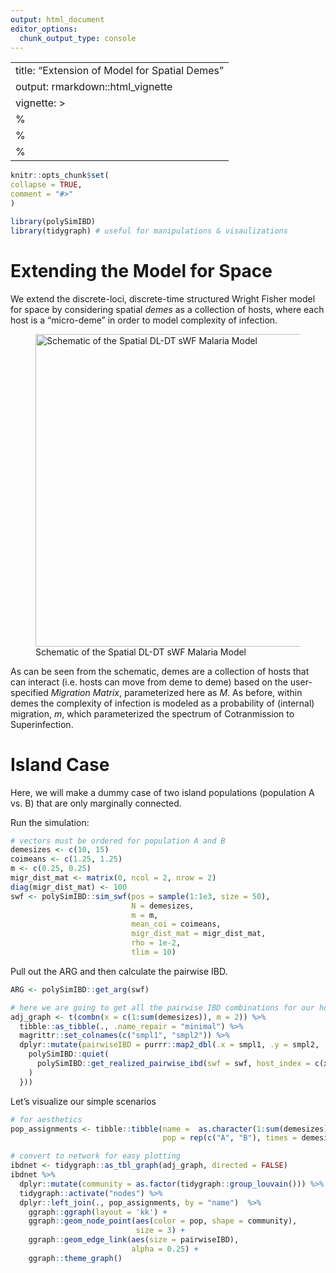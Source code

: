 ```yaml
---
output: html_document
editor_options: 
  chunk_output_type: console
---
```

---
title: "Extension of Model for Spatial Demes"
output: rmarkdown::html_vignette
vignette: >
%\VignetteIndexEntry{Extension of Model for Spatial Demes}
%\VignetteEngine{knitr::rmarkdown}
%\VignetteEncoding{UTF-8}
---

```r
knitr::opts_chunk$set(
collapse = TRUE,
comment = "#>"
)
```

```r
library(polySimIBD)
library(tidygraph) # useful for manipulations & visaulizations
```

# Extending the Model for Space
We extend the discrete-loci, discrete-time structured Wright Fisher model for space by considering spatial _demes_ as a collection of hosts, where each host is a "micro-deme" in order to model complexity of infection. 

<p align="center">
![Schematic of the Spatial DL-DT sWF Malaria Model](https://raw.githubusercontent.com/nickbrazeau/polySimIBD/master/R_ignore/images/spatial_sWFmodelframework.png){width=500px}
</p>



As can be seen from the schematic, demes are a collection of hosts that can interact (i.e. hosts can move from deme to deme) based on the user-specified _Migration Matrix_, parameterized here as $M$. As before, within demes the complexity of infection is modeled as a probability of (internal) migration, $m$, which parameterized the spectrum of Cotranmission to Superinfection.


# Island Case
Here, we will make a dummy case of two island populations (population A vs. B) that are only marginally connected.   

Run the simulation:   
```r
# vectors must be ordered for population A and B
demesizes <- c(10, 15)
coimeans <- c(1.25, 1.25)
m <- c(0.25, 0.25)
migr_dist_mat <- matrix(0, ncol = 2, nrow = 2)
diag(migr_dist_mat) <- 100
swf <- polySimIBD::sim_swf(pos = sample(1:1e3, size = 50), 
                           N = demesizes, 
                           m = m, 
                           mean_coi = coimeans, 
                           migr_dist_mat = migr_dist_mat, 
                           rho = 1e-2, 
                           tlim = 10)
```
Pull out the ARG and then calculate the pairwise IBD.
```r
ARG <- polySimIBD::get_arg(swf)

# here we are going to get all the pairwise IBD combinations for our hosts
adj_graph <- t(combn(x = c(1:sum(demesizes)), m = 2)) %>% 
  tibble::as_tibble(., .name_repair = "minimal") %>% 
  magrittr::set_colnames(c("smpl1", "smpl2")) %>% 
  dplyr::mutate(pairwiseIBD = purrr::map2_dbl(.x = smpl1, .y = smpl2, .f = function(x,  y){
    polySimIBD::quiet(
      polySimIBD::get_realized_pairwise_ibd(swf = swf, host_index = c(x,y))
    )
  }))

```

Let's visualize our simple scenarios
```r
# for aesthetics
pop_assignments <- tibble::tibble(name =  as.character(1:sum(demesizes)),
                                  pop = rep(c("A", "B"), times = demesizes))

# convert to network for easy plotting
ibdnet <- tidygraph::as_tbl_graph(adj_graph, directed = FALSE)
ibdnet %>% 
  dplyr::mutate(community = as.factor(tidygraph::group_louvain())) %>% 
  tidygraph::activate("nodes") %>% 
  dplyr::left_join(., pop_assignments, by = "name")  %>% 
    ggraph::ggraph(layout = 'kk') + 
    ggraph::geom_node_point(aes(color = pop, shape = community), 
                            size = 3) +
    ggraph::geom_edge_link(aes(size = pairwiseIBD), 
                           alpha = 0.25) + 
    ggraph::theme_graph()

```
